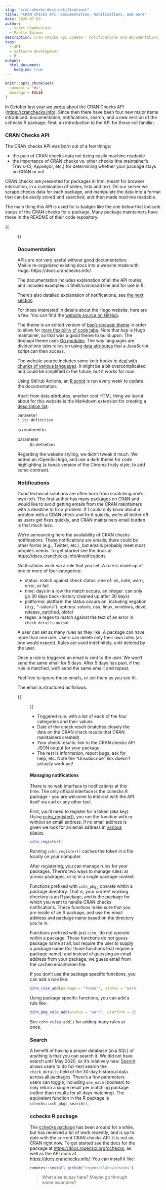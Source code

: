 ```yaml
---
slug: "cran-checks-docs-notifications"
title: "CRAN checks API: Documentation, Notifications, and more"
date: 2020-07-09
author:
  - Scott Chamberlain
  - Maëlle Salmon
description: cran checks api update - notifications and documentation.
tags:
  - API
  - software development
  - R
output: 
  html_document:
    keep_md: true
---
```


```r
knitr::opts_chunk$set(
  comment = "#>",
  message = FALSE
)
```

In October last year [we wrote][ccblog] about the CRAN Checks API (<https://cranchecks.info>). Since then there have been four new major items introduced: documentation, notifications, search, and a new version of the cchecks R package. First, an introduction to the API for those not familiar.



### CRAN Checks API

The CRAN checks API was born out of a few things:

- the pain of CRAN checks data not being easily machine readable
- the importance of CRAN checks vs. other checks (the maintainer's Travis-CI, Appveyor, etc.) for determining whether your package stays on CRAN or not

CRAN checks are presented for packages in html meant for browser interaction, in a combination of tables, lists and text. On our server we scrape checks data for each package, and manipulate the data into a format that can be easily stored and searched, and then made machine readable.

The main thing this API is used for is badges like the one below that indicate status of the CRAN checks for a package. Many package maintainers have these in the README of their code repository.

{{<figure src="ok.png" alt="Exmple CRAN Checks API status badge, giving an OK status. Colors are green and black." width="100">}}


### Documentation

APIs are not very useful without good documentation.  
Maëlle re-organized existing docs into a website made with Hugo: https://docs.cranchecks.info/

The documentation includes explanation of all the API routes, and includes examples in Shell/command line and for use in R. 

There's also detailed explanation of notifications, see [the next section](#notifications).

For those interested in details about the Hugo website, here are a few. 
You can find the [website source on GitHub](https://github.com/ropenscilabs/cranchecksdocs).

The theme is an edited version of [bep's docuapi theme](https://github.com/bep/docuapi) in order to allow for [more flexibility of code tabs](https://github.com/bep/docuapi/issues/54).
Note that bep is Hugo maintainer, so that was a good theme to build upon.
The docuapi theme uses [Go modules](https://discourse.gohugo.io/t/hugo-modules-for-dummies/20758).
The way languages are divided into tabs relies on using [data attributes](https://developer.mozilla.org/en-US/docs/Learn/HTML/Howto/Use_data_attributes) that a JavaScript script can then access.

The website source includes some knitr hooks to [deal with chunks of various languages](https://github.com/ropenscilabs/cranchecksdocs/blob/master/content/hooks.R).
It might be a bit overcomplicated and could be simplified in the future, but it works for now.

Using GitHub Actions, an [R script](https://github.com/ropenscilabs/cranchecksdocs/blob/master/make.R) is run every week to update the documentation.

Apart from data attributes, another cool HTML thing we learnt about for this website is the Markdown extension for creating a [description list](https://developer.mozilla.org/en-US/docs/Web/HTML/Element/dl).

```markdown
parameter
: its definition
```

is rendered to

parameter
: its definition

Regarding the website styling, we didn't tweak it much. 
We added an rOpenSci logo, and use a dark theme for code highlighting (a tweak version of the Chroma fruity style, to add some contrast).




### Notifications

Good technical solutions are often born from scratching one's own itch. The first author has many packages on CRAN and would like to avoid getting emails from the CRAN maintainers with a deadline to fix a problem. If I could only know about a problem with a CRAN check and fix it quickly, we're all better off as users get fixes quickly, and CRAN maintainers email burden is that much less. 

We're announcing here the availability of CRAN checks notifications. These notificaitons are emails; there could be other forms (e.g., Twitter, etc.), but emails probably meet most people's needs. To get started see the docs at <https://docs.cranchecks.info/#notifications>.

Notifications work via a rule that you set. A rule is made up of one or more of four categories:

- status: match against check status. one of: ok, note, warn, error, or fail
- time: days in a row the match occurs. an integer. can only go 30 days back (history cleaned up after 30 days)
- platforms: platform the status occurs on, including negation (e.g., “-solaris”). options: solaris, osx, linux, windows, devel, release, patched, oldrel
- regex: a regex to match against the text of an error in `check_details.output`

A user can set as many rules as they like. A package can have more than one rule. Users can delete only their own rules (as one would expect). Rules are used indefinitely, until deleted by the user. 

Once a rule is triggered an email is sent to the user. We won't send the same email for 5 days. After 5 days has past, if the rule is matched, we'll send the same email; and repeat. 

Feel free to ignore these emails, or act them as you see fit. 

The email is structured as follows:

{{<figure src="email.png" alt="An example email users get from the CRAN checks API notifications service, including the rule triggered and link to check results." width="450">}}

- Triggered rule: with a list of each of the four categories and their values.
- Date of the check result (matches closely the date on the CRAN check results that CRAN maintainers created)
- Your check results: link to the CRAN checks API JSON output for your package
- The rest is information, report bugs, ask for help, etc. Note the "Unsubscribe" link doesn't actually work yet!

#### Managing notifications

There is no web interface to notifications at this time. The only official interface is the cchecks R package - you are welcome to interact with the API itself via curl or any other tool.

First, you'll need to register for a token (aka key). Using [cchn_register()](https://docs.ropensci.org/cchecks/reference/cchn_register), you run the function with or without an email address. If no email address is given we look for an email address in [various places](https://github.com/ropenscilabs/cchecks/blob/53b70365546e617e70f602a9bae8b65207e730b3/R/email-utils.R#L81-L129).

```r
cchn_register()
```

Running `cchn_register()` caches the token in a file locally on your computer. 

After registering, you can manage rules for your packages. There's two ways to manage rules: a) across packages, or b) in a single package context.

Functions prefixed with `cchn_pkg_` operate within a package directory. That is, your current working directory is an R package, and is the package for which you want to handle CRAN checks notifications. These functions make sure that you are inside of an R package, and use the email address and package name based on the directory you're in.

Functions prefixed with just `cchn_` do not operate within a package. These functions do not guess package name at all, but require the user to supply a package name (for those functions that require a package name); and instead of guessing an email address from your package, we guess email from the cached email/token file.

If you don't use the package specific functions, you can add a rule like:

```r
cchn_rule_add(package = "foobar", status = "warn", platform = 2)
```

Using package specific functions, you can add a rule like:

```r
cchn_pkg_rule_add(status = "warn", platform = 2)
```

See `cchn_rules_add()` for adding many rules at once.



### Search

A benefit of having a proper database (aka SQL) of anything is that you can search it. We did not have search until May 2020, so it's relatively new. [Search](https://docs.cranchecks.info/#search) allows users to do full-text search the `check_details` field of the 30-day historical data across all packages. There's a few parameters users can toggle, including `one_each` (boolean) to only return a single result per matching package (rather than results for all days matching). The equivalent function in the R package is `cchecks::cch_pkgs_search()`. 



### cchecks R package

The [cchecks package][cchecks] has been around for a while, but has received a lot of work recently, and is up to date with the current CRAN checks API. It is not on CRAN right now. To get started see the docs for the package at <https://docs.ropensci.org/cchecks>, as well as the API docs at <https://docs.cranchecks.info/>. You can install it like:

```r
remotes::install_github("ropenscilabs/cchecks")
```

> What else to say here? Maybe go through some examples?



[ccblog]: https://ropensci.org/technotes/2019/10/09/cran-checks-api-update/
[cchecks]: https://github.com/ropenscilabs/cchecks
